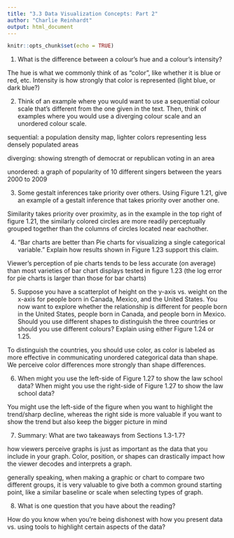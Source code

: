 ```yaml
---
title: "3.3 Data Visualization Concepts: Part 2"
author: "Charlie Reinhardt"
output: html_document
---
```


```r
knitr::opts_chunk$set(echo = TRUE)
```

1. What is the difference between a colour’s hue and a colour’s intensity?

The hue is what we commonly think of as "color", like whether it is blue or red, etc. Intensity is how strongly that color is represented (light blue, or dark blue?)


2. Think of an example where you would want to use a sequential colour scale that’s different from the one given in the text. Then, think of examples where you would use a diverging colour scale and an unordered colour scale.

sequential: a population density map, lighter colors representing less densely populated areas

diverging: showing strength of democrat or republican voting in an area

unordered: a graph of popularity of 10 different singers between the years 2000 to 2009


3. Some gestalt inferences take priority over others. Using Figure 1.21, give an example of a gestalt inference that takes priority over another one.

Similarity takes priority over proximity, as in the example in the top right of figure 1.21, the similarly colored circles are more readily perceptually grouped together than the columns of circles located near eachother.


4. “Bar charts are better than Pie charts for visualizing a single categorical variable.” Explain how results shown in Figure 1.23 support this claim.

Viewer's perception of pie charts tends to be less accurate (on average) than most varieties of bar chart displays tested in figure 1.23 (the log error for pie charts is larger than those for bar charts)


5. Suppose you have a scatterplot of height on the y-axis vs. weight on the x-axis for people born in Canada, Mexico, and the United States. You now want to explore whether the relationship is different for people born in the United States, people born in Canada, and people born in Mexico. Should you use different shapes to distinguish the three countries or should you use different colours? Explain using either Figure 1.24 or 1.25.

To distinguish the countries, you should use color, as color is labeled as more effective in communicating unordered categorical data than shape. We perceive color differences more strongly than shape differences.


6. When might you use the left-side of Figure 1.27 to show the law school data? When might you use the right-side of Figure 1.27 to show the law school data?

You might use the left-side of the figure when you want to highlight the trend/sharp decline, whereas the right side is more valuable if you want to show the trend but also keep the bigger picture in mind

7. Summary: What are two takeaways from Sections 1.3-1.7?

how viewers perceive graphs is just as important as the data that you include in your graph. Color, position, or shapes can drastically impact how the viewer decodes and interprets a graph.

generally speaking, when making a graphic or chart to compare two different groups, it is very valuable to give both a common ground starting point, like a similar baseline or scale when selecting types of graph.

8. What is one question that you have about the reading?

How do you know when you're being dishonest with how you present data vs. using tools to highlight certain aspects of the data?